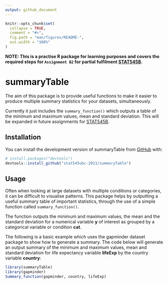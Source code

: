 ```yaml
---
output: github_document
---
```


<!-- README.md is generated from README.Rmd. Please edit that file -->

```r
knitr::opts_chunk$set(
  collapse = TRUE,
  comment = "#>",
  fig.path = "man/figures/README-",
  out.width = "100%"
)
```


**NOTE: This is a practise R package for learning purposes and covers the required steps for `Assignment B2` for partial fulfilment [STAT545B](https://github.com/stat545ubc-2021).**


# summaryTable

<!-- badges: start -->
<!-- badges: end -->

The aim of this package is to provide useful functions to make it easier to produce multiple summary statistics for your datasets, simultaneously.

Currently it just includes the `summary_function()` which outputs a table of the minimum and maximum values, mean and standard deviation. This will be expanded in future assignments for [STAT545B](https://stat545.stat.ubc.ca/course/).


## Installation

You can install the development version of summaryTable from [GitHub](https://github.com/) with:

``` r
# install.packages("devtools")
devtools::install_github("stat545ubc-2021/summaryTable")
```

## Usage

Often when looking at large datasets with multiple conditions or categories, it can be difficult to visualise patterns. This package helps by outputting a useful summary table of important statistics, through the use of a simple function called `summary_function()`.

The function outputs the minimum and maximum values, the mean and the standard deviation for a numerical variable **y** of interest as grouped by a categorical variable or condition **cat**.

The following is a basic example which uses the gapminder dataset package to show how to generate a summary. The code below will generate an output summary of the minimum and maximum values, mean and standard deviation for life expectancy variable **lifeExp** by the country variable **country**:


```r
library(summaryTable)
library(gapminder)
Summary_function(gapminder, country, lifeExp)
```


